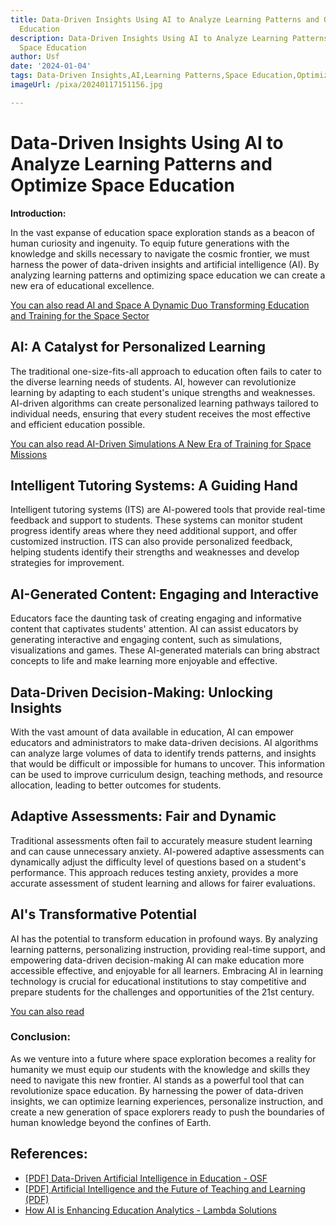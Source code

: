 ```yaml
---
title: Data-Driven Insights Using AI to Analyze Learning Patterns and Optimize Space
  Education
description: Data-Driven Insights Using AI to Analyze Learning Patterns and Optimize
  Space Education
author: Usf
date: '2024-01-04'
tags: Data-Driven Insights,AI,Learning Patterns,Space Education,Optimization
imageUrl: /pixa/20240117151156.jpg

---
```

# Data-Driven Insights Using AI  to Analyze Learning  Patterns and Optimize  Space Education

**Introduction:**

In the vast expanse of education space exploration stands as a  beacon  of human curiosity and ingenuity. To equip future generations with the knowledge and skills necessary to navigate the cosmic frontier, we must harness the power of data-driven insights  and artificial intelligence (AI).  By analyzing learning patterns and optimizing space education  we can create a new era of educational excellence.

[You can also read AI and Space A Dynamic Duo Transforming  Education and Training for  the Space Sector](AI%20and%20Space%20A%20Dynamic%20Duo%20Transforming%20Education%20and%20Training%20for%20the%20Space%20Sector)


## AI: A  Catalyst for Personalized  Learning

The  traditional one-size-fits-all approach to education often fails to cater to the diverse learning needs of students. AI, however  can revolutionize learning by adapting to each student's unique strengths and weaknesses. AI-driven algorithms can create personalized learning pathways tailored to individual needs, ensuring that  every student receives  the most  effective and efficient education possible.

[You can also read AI-Driven Simulations A New Era of Training for  Space Missions](AI-Driven%20Simulations%20A%20New%20Era%20of%20Training%20for%20Space%20Missions)


## Intelligent Tutoring Systems: A Guiding Hand

Intelligent tutoring systems  (ITS) are AI-powered tools that provide real-time  feedback and support to students. These  systems can monitor student progress identify areas where they need additional support, and offer customized instruction. ITS can also provide personalized feedback, helping students identify their  strengths and weaknesses and develop strategies for improvement.

## AI-Generated Content: Engaging and Interactive

Educators face the daunting task of creating engaging and informative content  that captivates students' attention. AI can assist educators by generating interactive and engaging content, such as simulations,  visualizations and games. These AI-generated materials can bring abstract concepts to life and make learning more enjoyable and  effective.

## Data-Driven Decision-Making: Unlocking Insights

With the vast amount of data available in education, AI can empower educators and administrators to make data-driven decisions. AI algorithms can analyze  large volumes of data to identify trends patterns, and insights that would be difficult or impossible for humans to uncover. This information can be used to  improve curriculum design, teaching methods,  and  resource allocation, leading  to better outcomes  for students.

## Adaptive Assessments: Fair and Dynamic

Traditional assessments  often fail to accurately measure  student learning and can cause  unnecessary anxiety. AI-powered adaptive assessments can dynamically adjust the difficulty level of questions based on a student's performance. This approach reduces  testing anxiety, provides a  more accurate  assessment of student learning and allows for fairer evaluations.

## AI's Transformative Potential

AI has the potential to  transform education in profound ways. By analyzing learning patterns, personalizing instruction, providing  real-time support, and empowering data-driven decision-making AI can make education more accessible effective, and enjoyable  for all learners. Embracing AI in learning technology is crucial  for educational institutions to stay competitive  and prepare students for the challenges  and opportunities of the 21st century.

[You can also read ]()


### Conclusion:

As we venture into a future where space exploration becomes a reality  for humanity  we must equip  our students with the knowledge and skills they need to navigate this  new frontier. AI stands as a powerful tool that can revolutionize space education. By harnessing the power of  data-driven insights, we can  optimize  learning experiences, personalize instruction, and create a new generation of  space explorers ready to push the boundaries  of human knowledge beyond the confines of Earth.

## References:
- [[PDF] Data-Driven Artificial Intelligence in Education - OSF](https://osf.io/preprints/edarxiv/zvu2n/download)
- [[PDF] Artificial Intelligence and the Future of Teaching and Learning (PDF)](https://www2.ed.gov/documents/ai-report/ai-report.pdf)
- [How AI is Enhancing Education Analytics - Lambda Solutions](https://www.lambdasolutions.net/blog/how-ai-is-enhancing-education-analytics)
